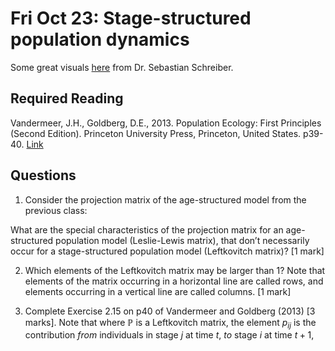 # Fri Oct 23: Stage-structured population dynamics

Some great visuals [here](https://twitter.com/seb_schreiber/status/1318574271854116866) from Dr. Sebastian Schreiber.

## Required Reading
Vandermeer, J.H., Goldberg, D.E., 2013. Population Ecology: First Principles (Second Edition). Princeton University Press, Princeton, United States. p39-40. [Link](https://ebookcentral-proquest-com.qe2a-proxy.mun.ca/lib/mun/detail.action?docID=1205619)

## Questions
1. Consider the projection matrix of the age-structured model from the previous class:

\begin{equation}
\left[
\begin{array}{cc}
0 & 2\\
0.5 & 0\\
\end{array}
\right]
\end{equation}

What are the special characteristics of the projection matrix for an age-structured population model (Leslie-Lewis matrix), that don't necessarily occur for a stage-structured population model (Leftkovitch matrix)? [1 mark]

2. Which elements of the Leftkovitch matrix may be larger than 1? Note that elements of the matrix occurring in a horizontal line are called rows, and elements occurring in a vertical line are called columns. [1 mark]

3. Complete Exercise 2.15 on p40 of Vandermeer and Goldberg (2013) [3 marks]. Note that where $\mathbb{P}$ is a Leftkovitch matrix, the element $p_{ij}$ is the contribution _from_ individuals in stage $j$ at time $t$, _to_ stage $i$ at time $t+1$, 

\begin{equation}
\mathbb{P} = 
\left[
\begin{array}{ccccc}
p_{11} & p_{12} & \dots & \dots & p_{1n} \\
p_{21} & p_{22} & \dots & \dots & p_{2n} \\
\vdots & \vdots & \vdots & \vdots & \vdots \\
p_{n1} & \dots & \dots & \dots & p_{nn} \\
\end{array}
\right].
\end{equation}

